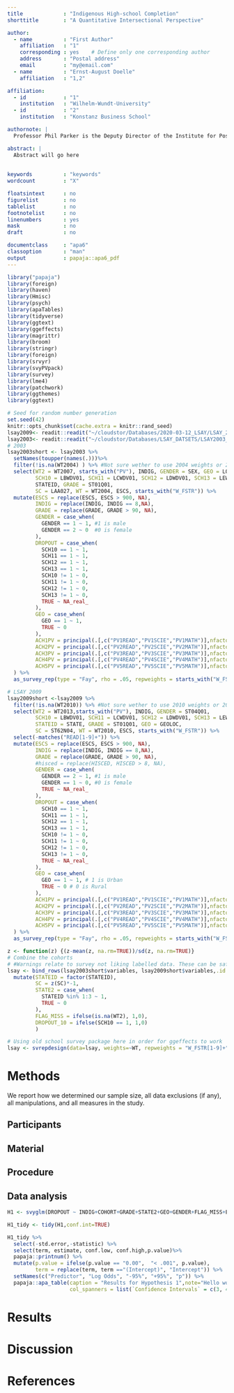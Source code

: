 ```yaml
---
title             : "Indigenous High-school Completion"
shorttitle        : "A Quantitative Intersectional Perspective"

author: 
  - name          : "First Author"
    affiliation   : "1"
    corresponding : yes    # Define only one corresponding author
    address       : "Postal address"
    email         : "my@email.com"
  - name          : "Ernst-August Doelle"
    affiliation   : "1,2"

affiliation:
  - id            : "1"
    institution   : "Wilhelm-Wundt-University"
  - id            : "2"
    institution   : "Konstanz Business School"

authornote: |
  Professor Phil Parker is the Deputy Director of the Institute for Positive Psychology and Education at the Australian Catholic University. He received his doctorate in Educational Psychology from the University of Sydney. His major research interest includes educational inequality, developmental transitions, and educational attainment.

abstract: |
  Abstract will go here
  
  
keywords          : "keywords"
wordcount         : "X"

floatsintext      : no
figurelist        : no
tablelist         : no
footnotelist      : no
linenumbers       : yes
mask              : no
draft             : no

documentclass     : "apa6"
classoption       : "man"
output            : papaja::apa6_pdf
---
```


```r
library("papaja")
library(foreign)
library(haven)
library(Hmisc)
library(psych)
library(apaTables)
library(tidyverse)
library(ggtext)
library(ggeffects)
library(magrittr)
library(broom)
library(stringr)
library(foreign)
library(srvyr)
library(svyPVpack)
library(survey)
library(lme4)
library(patchwork)
library(ggthemes)
library(ggtext)
```

```r
# Seed for random number generation
set.seed(42)
knitr::opts_chunk$set(cache.extra = knitr::rand_seed)
lsay2009<- readit::readit("~/cloudstor/Databases/2020-03-12_LSAY/LSAY_2009.dta")
lsay2003<- readit::readit("~/cloudstor/Databases/LSAY_DATSETS/LSAY2003_2016.sav")
# 2003 
lsay2003short <- lsay2003 %>%
  setNames(toupper(names(.)))%>%
  filter(!is.na(WT2004) ) %>% #Not sure wether to use 2004 weights or 2007
  select(WT2 = WT2007, starts_with("PV"), INDIG, GENDER = SEX, GEO = LOC,
         SCH10 = LBWDV01, SCH11 = LCWDV01, SCH12 = LDWDV01, SCH13 = LEWDV01,
         STATEID, GRADE = ST01Q01,
         SC = LAA027, WT = WT2004, ESCS, starts_with("W_FSTR")) %>%
  mutate(ESCS = replace(ESCS, ESCS > 900, NA),
         INDIG = replace(INDIG, INDIG == 8,NA),
         GRADE = replace(GRADE, GRADE > 90, NA),
         GENDER = case_when(
           GENDER == 1 ~ 1, #1 is male
           GENDER == 2 ~ 0  #0 is female
         ),
         DROPOUT = case_when(
           SCH10 == 1 ~ 1,
           SCH11 == 1 ~ 1,
           SCH12 == 1 ~ 1,
           SCH13 == 1 ~ 1,
           SCH10 != 1 ~ 0,
           SCH11 != 1 ~ 0,
           SCH12 != 1 ~ 0,
           SCH13 != 1 ~ 0,
           TRUE ~ NA_real_
         ),
         GEO = case_when(
           GEO == 1 ~ 1,
           TRUE ~ 0
         ),
         ACH1PV = principal(.[,c("PV1READ","PV1SCIE","PV1MATH")],nfactors = 1)$scores,
         ACH2PV = principal(.[,c("PV2READ","PV2SCIE","PV2MATH")],nfactors = 1)$scores,
         ACH3PV = principal(.[,c("PV3READ","PV3SCIE","PV3MATH")],nfactors = 1)$scores,
         ACH4PV = principal(.[,c("PV4READ","PV4SCIE","PV4MATH")],nfactors = 1)$scores,
         ACH5PV = principal(.[,c("PV5READ","PV5SCIE","PV5MATH")],nfactors = 1)$scores
  ) %>%
  as_survey_rep(type = "Fay", rho = .05, repweights = starts_with("W_FSTR"), weights = WT)

# LSAY 2009
lsay2009short <-lsay2009 %>% 
  filter(!is.na(WT2010)) %>% #Not sure wether to use 2010 weights or 2013
  select(WT2 = WT2013,starts_with("PV"), INDIG, GENDER = ST04Q01, 
         SCH10 = LBWDV01, SCH11 = LCWDV01, SCH12 = LDWDV01, SCH13 = LEWDV01,
         STATEID = STATE, GRADE = ST01Q01, GEO = GEOLOC,
         SC = ST62N04, WT = WT2010, ESCS, starts_with("W_FSTR")) %>%
  select(-matches("READ[1-9]+")) %>%
  mutate(ESCS = replace(ESCS, ESCS > 900, NA),
         INDIG = replace(INDIG, INDIG == 8,NA),
         GRADE = replace(GRADE, GRADE > 90, NA),
         #hisced = replace(HISCED, HISCED > 8, NA),
         GENDER = case_when(
           GENDER == 2 ~ 1, #1 is male
           GENDER == 1 ~ 0, #0 is female
           TRUE ~ NA_real_
         ),
         DROPOUT = case_when(
           SCH10 == 1 ~ 1,
           SCH11 == 1 ~ 1,
           SCH12 == 1 ~ 1,
           SCH13 == 1 ~ 1,
           SCH10 != 1 ~ 0,
           SCH11 != 1 ~ 0,
           SCH12 != 1 ~ 0,
           SCH13 != 1 ~ 0,
           TRUE ~ NA_real_
         ),
         GEO = case_when(
           GEO == 1 ~ 1, # 1 is Urban
           TRUE ~ 0 # 0 is Rural
         ),
         ACH1PV = principal(.[,c("PV1READ","PV1SCIE","PV1MATH")],nfactors = 1)$scores,
         ACH2PV = principal(.[,c("PV2READ","PV2SCIE","PV2MATH")],nfactors = 1)$scores,
         ACH3PV = principal(.[,c("PV3READ","PV3SCIE","PV3MATH")],nfactors = 1)$scores,
         ACH4PV = principal(.[,c("PV4READ","PV4SCIE","PV4MATH")],nfactors = 1)$scores,
         ACH5PV = principal(.[,c("PV5READ","PV5SCIE","PV5MATH")],nfactors = 1)$scores
  ) %>%
  as_survey_rep(type = "Fay", rho = .05, repweights = starts_with("W_FSTR"), weights = WT)

z <- function(z) {(z-mean(z, na.rm=TRUE))/sd(z, na.rm=TRUE)}
# Combine the cohorts
# #Warnings relate to survey not liking labelled data. These can be safely ignored
lsay <- bind_rows(lsay2003short$variables, lsay2009short$variables,.id = "COHORT") %>%
  mutate(STATEID = factor(STATEID),
         SC = z(SC)*-1,
         STATE2 = case_when(
           STATEID %in% 1:3 ~ 1,
           TRUE ~ 0
         ),
         FLAG_MISS = ifelse(is.na(WT2), 1,0),
         DROPOUT_10 = ifelse(SCH10 == 1, 1,0)
         )

# Using old school survey package here in order for ggeffects to work
lsay <- svrepdesign(data=lsay, weights=~WT, repweights = "W_FSTR[1-9]+", type="Fay", rho = .5, )
```



# Methods
We report how we determined our sample size, all data exclusions (if any), all manipulations, and all measures in the study. <!-- 21-word solution (Simmons, Nelson & Simonsohn, 2012; retrieved from http://ssrn.com/abstract=2160588) -->

## Participants

## Material

## Procedure

## Data analysis
```r
H1 <- svyglm(DROPOUT ~ INDIG+COHORT+GRADE+STATE2+GEO+GENDER+FLAG_MISS+ESCS,design = lsay,family = quasibinomial())

H1_tidy <- tidy(H1,conf.int=TRUE)

H1_tidy %>%
  select(-std.error,-statistic) %>%
  select(term, estimate, conf.low, conf.high,p.value)%>%
  papaja::printnum() %>%
  mutate(p.value = ifelse(p.value == "0.00",  "< .001", p.value),
         term = replace(term, term =="(Intercept)", "Intercept")) %>%
  setNames(c("Predictor", "Log Odds", "-95%", "+95%", "p")) %>%
  papaja::apa_table(caption = "Results for Hypothesis 1",note="Hello world this is a table note",
                    col_spanners = list(`Confidence Intervals` = c(3, 4)))
```


# Results

# Discussion


\newpage

# References


\begingroup
\setlength{\parindent}{-0.5in}
\setlength{\leftskip}{0.5in}

<div id = "refs"></div>
\endgroup
